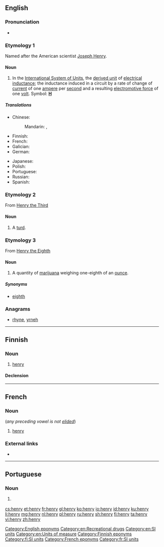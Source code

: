 {{also|Henry}}
==English==

===Pronunciation===
* {{audio|en-us-henry.ogg|Audio (US)|lang=en}}

===Etymology 1===
{{wikipedia|Henry (inductance)}}
Named after the American scientist [[w:Joseph Henry|Joseph Henry]].

====Noun====
{{en-noun|henries|henrys}}

# In the [[International System of Units]], the [[derived unit]] of [[electrical inductance]]; the inductance induced in a circuit by a rate of change of [[current]] of one [[ampere]] per [[second]] and a resulting [[electromotive force]] of one [[volt]].  Symbol: '''[[H]]'''

=====Translations=====
{{trans-top|SI unit for electrical inductance}}
* Chinese:
*: Mandarin: {{t+check|cmn|亨|tr=heng|sc=Hani}}, {{t+check|cmn|亨利|tr=hengli|sc=Hani}}
* Finnish: {{t+|fi|henry}}
* French: {{t+|fr|henry|m}}
* Galician: {{t+|gl|henry|m}}
* German: {{t+|de|Henry|n}}
{{trans-mid}}
* Japanese: {{t|ja|ヘンリー|sc=Jpan}}
* Polish: {{t+|pl|henr|m}}
* Portuguese: {{t|pt|henry|m}}
* Russian: {{t|ru|генри|tr=génri|sc=Cyrl}}
* Spanish: {{t+|es|henrio|m}}
{{trans-bottom}}

===Etymology 2===
From [[w:Henry III|Henry the Third]]

====Noun====
{{en-noun|henries}}

# {{context|British|slang|lang=en}} A [[turd]].


===Etymology 3===
From [[w:Henry VIII|Henry the Eighth]]

====Noun====
{{en-noun|henries}}

# {{context|British|slang|lang=en}} A quantity of [[marijuana]] weighing one-eighth of an [[ounce]].

=====Synonyms=====
* [[eighth]]

===Anagrams===
* [[rhyne#English|rhyne]], [[yrneh#English|yrneh]]

[[Category:English eponyms]]
[[Category:en:Recreational drugs]]
[[Category:en:SI units]]
[[Category:en:Units of measure]]

----

==Finnish==

===Noun===
{{fi-noun}}

# [[#English|henry]]

====Declension====
{{fi-decl-valo|henr|||y|ä}}

[[Category:Finnish eponyms]]
[[Category:fi:SI units]]

----

==French==

===Noun===
{{head|fr|noun|g=m}} (''any preceding vowel is not [[elide]]d'')

# [[#English|henry]]

===External links===
* {{R:TLFi}}

[[Category:French eponyms]]
[[Category:fr:SI units]]

----

==Portuguese==

===Noun===
{{pt-noun|m|s|pl2=henries}}

# {{l|en|henry}} {{gloss|SI unit for electrical inductance}}

{{catlangcode|pt|SI units}}

[[cs:henry]]
[[et:henry]]
[[fr:henry]]
[[gl:henry]]
[[ko:henry]]
[[io:henry]]
[[id:henry]]
[[ku:henry]]
[[li:henry]]
[[mg:henry]]
[[nl:henry]]
[[pl:henry]]
[[ru:henry]]
[[sh:henry]]
[[fi:henry]]
[[ta:henry]]
[[vi:henry]]
[[zh:henry]]